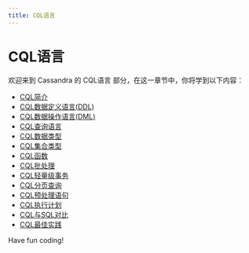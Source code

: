 ```yaml
---
title: CQL语言
---
```


# CQL语言

欢迎来到 Cassandra 的 CQL语言 部分，在这一章节中，你将学到以下内容：

- [CQL简介](./0-introduction-to-cql.mdx)
- [CQL数据定义语言(DDL)](./1-cqldata-definition-language-ddl.mdx)
- [CQL数据操作语言(DML)](./2-cqldata-manipulation-language-dml.mdx)
- [CQL查询语言](./3-cql-query-language.mdx)
- [CQL数据类型](./4-cql-data-types.mdx)
- [CQL集合类型](./5-cql-collection-type.mdx)
- [CQL函数](./6-cql-function.mdx)
- [CQL批处理](./7-cql-batch-processing.mdx)
- [CQL轻量级事务](./8-cql-lightweight-transaction.mdx)
- [CQL分页查询](./9-cql-paging-query.mdx)
- [CQL预处理语句](./10-cql-prepared-statements.mdx)
- [CQL执行计划](./11-cql-execution-plan.mdx)
- [CQL与SQL对比](./12-comparison-between-cql-and-sql.mdx)
- [CQL最佳实践](./13-best-practices.mdx)

Have fun coding!